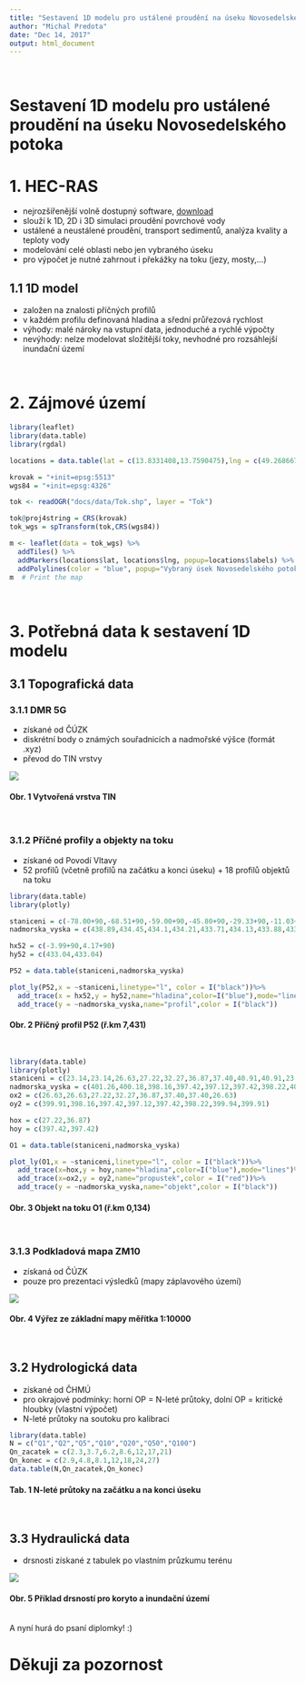 ```yaml
---
title: "Sestavení 1D modelu pro ustálené proudění na úseku Novosedelského potoka"
author: "Michal Predota"
date: "Dec 14, 2017"
output: html_document
---
```

<br>

# Sestavení 1D modelu pro ustálené proudění na úseku Novosedelského potoka

# 1. HEC-RAS
- nejrozšířenější volně dostupný software, [download](http://www.hec.usace.army.mil/software/hec-ras/downloads.aspx)
- slouží k 1D, 2D i 3D simulaci proudění povrchové vody
- ustálené a neustálené proudění, transport sedimentů, analýza kvality a teploty vody
- modelování celé oblasti nebo jen vybraného úseku
- pro výpočet je nutné zahrnout i překážky na toku (jezy, mosty,...)

## 1.1 1D model
- založen na znalosti příčných profilů
- v každém profilu definovaná hladina a sřední průřezová rychlost
- výhody: malé nároky na vstupní data, jednoduché a rychlé výpočty
- nevýhody: nelze modelovat složitější toky, nevhodné pro rozsáhlejší inundační území

<br>

# 2. Zájmové území

```r
library(leaflet)
library(data.table)
library(rgdal)

locations = data.table(lat = c(13.8331408,13.7590475),lng = c(49.2686678,49.2509808),labels = c("P01 (ř.km 0,030)","P52 (ř.km 7,431)"))

krovak = "+init=epsg:5513"
wgs84 = "+init=epsg:4326"

tok <- readOGR("docs/data/Tok.shp", layer = "Tok")

tok@proj4string = CRS(krovak)
tok_wgs = spTransform(tok,CRS(wgs84))

m <- leaflet(data = tok_wgs) %>%
  addTiles() %>%
  addMarkers(locations$lat, locations$lng, popup=locations$labels) %>%
  addPolylines(color = "blue", popup="Vybraný úsek Novosedelského potoka")
m  # Print the map

```

<br>

# 3. Potřebná data k sestavení 1D modelu

## 3.1 Topografická data
### 3.1.1 DMR 5G
- získané od ČÚZK
- diskrétní body o známých souřadnicích a nadmořské výšce (formát .xyz)
- převod do TIN vrstvy

![](img/TIN.jpg)

#### Obr. 1 Vytvořená vrstva TIN
<br>

### 3.1.2 Příčné profily a objekty na toku
- získané od Povodí Vltavy
- 52 profilů (včetně profilů na začátku a konci úseku) + 18 profilů objektů na toku

```r
library(data.table)
library(plotly)

staniceni = c(-78.00+90,-68.51+90,-59.00+90,-45.80+90,-29.33+90,-11.03+90,-4.79+90,-3.99+90,-3.48+90,0+90,1.73+90,3.63+90,4.17+90,6.42+90,18.59+90,23.65+90,23.65+90)
nadmorska_vyska = c(438.89,434.45,434.1,434.21,433.71,434.13,433.88,433.04,432.63,432.77,432.64,432.70,433.04,434.07,434.23,435.2,436.2)

hx52 = c(-3.99+90,4.17+90)
hy52 = c(433.04,433.04)

P52 = data.table(staniceni,nadmorska_vyska)

plot_ly(P52,x = ~staniceni,linetype="l", color = I("black"))%>%
  add_trace(x = hx52,y = hy52,name="hladina",color=I("blue"),mode="lines")%>%
  add_trace(y = ~nadmorska_vyska,name="profil",color = I("black"))


```

#### Obr. 2 Příčný profil P52 (ř.km 7,431)
<br>

```r
library(data.table)
library(plotly)
staniceni = c(23.14,23.14,26.63,27.22,32.27,36.87,37.40,40.91,40.91,23.14)
nadmorska_vyska = c(401.26,400.18,398.16,397.42,397.12,397.42,398.22,400.25,401.30,401.26)
ox2 = c(26.63,26.63,27.22,32.27,36.87,37.40,37.40,26.63)
oy2 = c(399.91,398.16,397.42,397.12,397.42,398.22,399.94,399.91)

hox = c(27.22,36.87)
hoy = c(397.42,397.42)

O1 = data.table(staniceni,nadmorska_vyska)

plot_ly(O1,x = ~staniceni,linetype="l", color = I("black"))%>%
  add_trace(x=hox,y = hoy,name="hladina",color=I("blue"),mode="lines")%>%
  add_trace(x=ox2,y = oy2,name="propustek",color = I("red"))%>%
  add_trace(y = ~nadmorska_vyska,name="objekt",color = I("black"))

```

#### Obr. 3 Objekt na toku O1 (ř.km 0,134)

<br>

### 3.1.3 Podkladová mapa ZM10
- získaná od ČÚZK
- pouze pro prezentaci výsledků (mapy záplavového území)

![](img/ZM10.jpg)

#### Obr. 4 Výřez ze základní mapy měřítka 1:10000
<br>

## 3.2 Hydrologická data
- získané od ČHMÚ
- pro okrajové podmínky: horní OP = N-leté průtoky, dolní OP = kritické hloubky (vlastní výpočet)
- N-leté průtoky na soutoku pro kalibraci

```r
library(data.table)
N = c("Q1","Q2","Q5","Q10","Q20","Q50","Q100")
Qn_zacatek = c(2.3,3.7,6.2,8.6,12,17,21)
Qn_konec = c(2.9,4.8,8.1,12,18,24,27)
data.table(N,Qn_zacatek,Qn_konec)

```
#### Tab. 1 N-leté průtoky na začátku a na konci úseku

<br>

## 3.3 Hydraulická data
- drsnosti získané z tabulek po vlastním průzkumu terénu

![](img/drsnosti.jpg)

#### Obr. 5 Příklad drsností pro koryto a inundační území

<br>
A nyní hurá do psaní diplomky! :)
<br>

# Děkuji za pozornost

